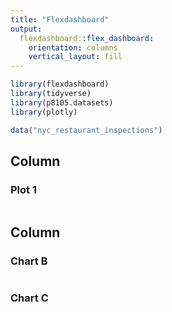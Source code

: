 ```yaml
---
title: "Flexdashboard"
output: 
  flexdashboard::flex_dashboard:
    orientation: columns
    vertical_layout: fill
---
```


```r
library(flexdashboard)
library(tidyverse)
library(p8105.datasets)
library(plotly)

data("nyc_restaurant_inspections")


```

Column {data-width=650}
-----------------------------------------------------------------------

### Plot 1

```r


```

Column {data-width=350}
-----------------------------------------------------------------------

### Chart B

```r

```

### Chart C

```r

```

